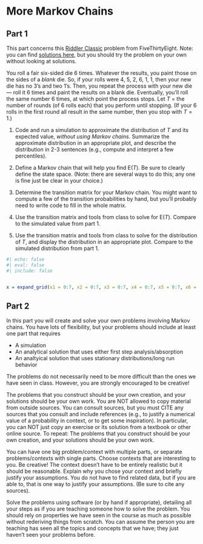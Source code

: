 # More Markov Chains {.unnumbered}


## Part 1

This part concerns this [Riddler Classic](https://fivethirtyeight.com/features/can-you-get-the-gloves-out-of-the-box/) problem from FiveThirtyEight.
Note: you can find [solutions here](https://fivethirtyeight.com/features/can-you-tell-when-the-snow-started/), but you should try the problem on your own without looking at solutions.

You roll a fair six-sided die 6 times.
Whatever the results, you paint those on the sides of a *blank* die.
So, if your rolls were 4, 5, 2, 6, 1, 1, then your new die has no 3's and two 1's.
Then, you repeat the process with your new die --- roll it 6 times and paint the results on a blank die. Eventually, you'll roll the same number 6 times, at which point the process stops.
Let $T$ = the number of rounds (of 6 rolls each) that you perform until stopping.
(If your 6 rolls in the first round all result in the same number, then you stop with $T=1$.)


1. Code and run a simulation to approximate the distribution of $T$ and its expected value, *without using Markov chains*.
Summarize the approximate distribution in an appropriate plot, and describe the distribution in 2-3 sentences (e.g., compute and interpret a few percentiles).

1. Define a Markov chain that will help you find $\text{E}(T)$.
Be sure to clearly define the state space.
(Note: there are several ways to do this; any one is fine just be clear in your choice.)

1. Determine the transition matrix for your Markov chain.
You might want to compute a few of the transition probabilities by hand, but you'll probably need to write code to fill in the whole matrix.

1. Use the transition matrix and tools from class to solve for $\text{E}(T)$.
Compare to the simulated value from part 1.

1. Use the transition matrix and tools from class to solve for the distribution of $T$, and display the distribution in an appropriate plot.
Compare to the simulated distribution from part 1.



```{r}
#| echo: false
#| eval: false
#| include: false


x = expand_grid(x1 = 0:7, x2 = 0:7, x3 = 0:7, x4 = 0:7, x5 = 0:7, x6 = 0:7) |> mutate(xsum = rowSums(across(where(is.numeric)))) |> filter(xsum == 6)
```

## Part 2


In this part you will create and solve your own problems involving Markov chains.
You have lots of flexibility, but your problems should include at least one part that requires

- A simulation
- An analytical solution that uses either first step analysis/absorption
- An analtyical solution that uses stationary distributions/long run behavior

The problems do not necessarily need to be more difficult than the ones we have seen in class.
However, you are strongly encouraged to be creative!

The problems that you construct should be your own creation, and your solutions should be your own work.
You are NOT allowed to copy material from outside sources.
You can consult sources, but you must CITE any sources that you consult and include references (e.g., to justify a numerical value of a probability in context, or to get some inspiration).
In particular, you can NOT just copy an exercise or its solution from a textbook or other online source.
To repeat: The problems that you construct should be your own creation, and your solutions should be your own work.


You can have one big problem/context with multiple parts, or separate problems/contexts with single parts.
Choose contexts that are interesting to you.
Be creative!
The context doesn’t have to be entirely realistic but it should be reasonable.
Explain why you chose your context and briefly justify your assumptions.
You do not have to find related data, but if you are able to, that is one way to justify your assumptions.
(Be sure to cite any sources). 



Solve the problems using software (or by hand if appropriate), detailing all your steps as if you are teaching someone how to solve the problem.
You should rely on properties we have seen in the course as much as possible without rederiving things from scratch.
You can assume the person you are teaching has seen all the topics and concepts that we have; they just haven’t seen your problems before.



